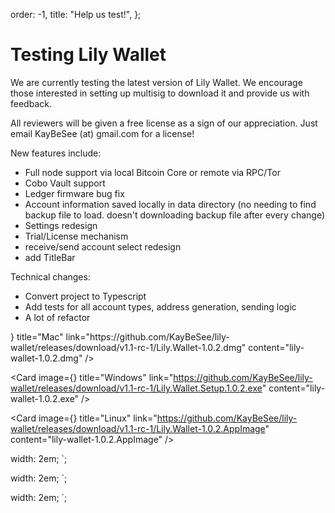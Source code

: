 
  order: -1,
  title: "Help us test!",
};

# Testing Lily Wallet

We are currently testing the latest version of Lily Wallet. We encourage those interested in setting up multisig to download it and provide us with feedback.

All reviewers will be given a free license as a sign of our appreciation. Just email KayBeSee (at) gmail.com for a license!

New features include:

- Full node support via local Bitcoin Core or remote via RPC/Tor
- Cobo Vault support
- Ledger firmware bug fix
- Account information saved locally in data directory (no needing to find backup file to load. doesn't downloading backup file after every change)
- Settings redesign
- Trial/License mechanism
- receive/send account select redesign
- add TitleBar

Technical changes:

- Convert project to Typescript
- Add tests for all account types, address generation, sending logic
- A lot of refactor

<div className="mt-8 grid grid-cols-1 sm:grid-cols-2 md:grid-cols-3 gap-4">
  <Card
    image={<AppleIcon />}
    title="Mac"
    link="https://github.com/KayBeSee/lily-wallet/releases/download/v1.1-rc-1/Lily.Wallet-1.0.2.dmg"
    content="lily-wallet-1.0.2.dmg"
  />

<Card
  image={<WindowsIcon />}
  title="Windows"
  link="https://github.com/KayBeSee/lily-wallet/releases/download/v1.1-rc-1/Lily.Wallet.Setup.1.0.2.exe"
  content="lily-wallet-1.0.2.exe"
/>

<Card
  image={<LinuxIcon />}
  title="Linux"
  link="https://github.com/KayBeSee/lily-wallet/releases/download/v1.1-rc-1/Lily.Wallet-1.0.2.AppImage"
  content="lily-wallet-1.0.2.AppImage"
/>

</div>

  width: 2em;
`;

  width: 2em;
`;

  width: 2em;
`;
